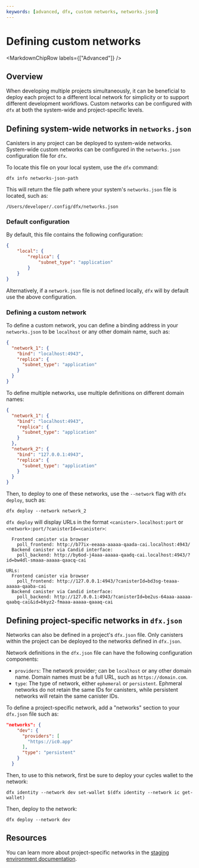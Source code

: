 ```yaml
---
keywords: [advanced, dfx, custom networks, networks.json]
---
```



# Defining custom networks

<MarkdownChipRow labels={["Advanced"]} />

## Overview

When developing multiple projects simultaneously, it can be beneficial to deploy each project to a different local network for simplicity or to support different development workflows. Custom networks can be configured with `dfx` at both the system-wide and project-specific levels. 

## Defining system-wide networks in `networks.json`

Canisters in any project can be deployed to system-wide networks. System-wide custom networks can be configured in the `networks.json` configuration file for `dfx`.

To locate this file on your local system, use the `dfx` command:

```
dfx info networks-json-path
```

This will return the file path where your system's `networks.json` file is located, such as:

```
/Users/developer/.config/dfx/networks.json
```

### Default configuration

By default, this file contains the following configuration:

```json
{
    "local": {
        "replica": {
            "subnet_type": "application"
        }
    }
}
```

Alternatively, if a `network.json` file is not defined locally, `dfx` will by default use the above configuration. 

### Defining a custom network

To define a custom network, you can define a binding address in your `networks.json` to be `localhost` or any other domain name, such as:

```json
{
  "network_1": {
    "bind": "localhost:4943",
    "replica": {
      "subnet_type": "application"
    }
  }
}
```

To define multiple networks, use multiple definitions on different domain names:

```json
{
  "network_1": {
    "bind": "localhost:4943",
    "replica": {
      "subnet_type": "application"
    }
  },
  "network_2": {
    "bind": "127.0.0.1:4943",
    "replica": {
      "subnet_type": "application"
    }
  }
}
```

Then, to deploy to one of these networks, use the `--network` flag with `dfx deploy`, such as:

```
dfx deploy --network network_2
```

`dfx deploy` will display URLs in the format `<canister>.localhost:port` or `<network>:port/?canisterId=<canister>`:

```
  Frontend canister via browser
    poll_frontend: http://b77ix-eeaaa-aaaaa-qaada-cai.localhost:4943/
  Backend canister via Candid interface:
    poll_backend: http://by6od-j4aaa-aaaaa-qaadq-cai.localhost:4943/?id=bw4dl-smaaa-aaaaa-qaacq-cai
```

```
URLs:
  Frontend canister via browser
    poll_frontend: http://127.0.0.1:4943/?canisterId=bd3sg-teaaa-aaaaa-qaaba-cai
  Backend canister via Candid interface:
    poll_backend: http://127.0.0.1:4943/?canisterId=be2us-64aaa-aaaaa-qaabq-cai&id=bkyz2-fmaaa-aaaaa-qaaaq-cai
```

## Defining project-specific networks in `dfx.json`

Networks can also be defined in a project's `dfx.json` file. Only canisters within the project can be deployed to the networks defined in `dfx.json`.

Network definitions in the `dfx.json` file can have the following configuration components:

- `providers`: The network provider; can be `localhost` or any other domain name. Domain names must be a full URL, such as `https://domain.com`.
- `type`: The type of network, either `ephemeral` or `persistent`. Ephmeral networks do not retain the same IDs for canisters, while persistent networks will retain the same canister IDs.

To define a project-specific network, add a "networks" section to your `dfx.json` file such as:

```json
"networks": {
    "dev": {
      "providers": [
        "https://ic0.app"
      ],
      "type": "persistent"
    }
  }
```

Then, to use to this network, first be sure to deploy your cycles wallet to the network:

```
dfx identity --network dev set-wallet $(dfx identity --network ic get-wallet)
```

Then, deploy to the network:

```
dfx deploy --network dev
```

## Resources

You can learn more about project-specific networks in the [staging environment documentation](/docs/current/developer-docs/production/staging-environment).
